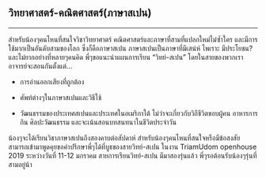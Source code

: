 
## วิทยาศาสตร์-คณิตศาสตร์(ภาษาสเปน)

---

สำหรับน้องๆคนไหนที่สนใจวิชาวิทยาศาตร์ คณิตศาสตร์และภาษาที่สามที่แปลกใหม่ไม่ซ้ำใคร และมีการใช้มากเป็นอันดับสามของโลก ซึ่งก็คือภาษาสเปน ภาษาสเปนเป็นภาษาที่มีเสน่ห์ ไพเราะ มีประโยชน? และไม่ยากอย่างที่หลายๆคนคิด พี่ๆขอแนะนำแผนการเรียน “วิทย์-สเปน” โดยในสายของพวกเราอาจารย์จะสอนกันตั้งแต่…

- การอ่านออกเสียงที่ถูกต้อง

- ศัพท์ต่างๆในภาษาสเปนและวิธีใช้

- วัฒนธรรมของประเทศสเปนและประเทศในอเมริกาใต้ ไม่ว่าจะเกี่ยวกับวิถีชีวิตขอบผู้คน อาหารการกิน ศิลปะวัฒนธรรม และจะเน้นสอนบทสนทนาในชีวิตประจำวัน

น้องๆจะได้เรียนวิชาภาษาสเปนถึงสองคาบต่อสัปดาห์ สำหรับน้องๆคนไหนที่สนใจหรือมีข้อสงสัย สามารถเข้ามาพูดคุยขอคำปรึกษาพี่ๆได้ที่บูธของสายวิทย์-สเปน ในงาน TriamUdom openhouse 2019 ระหว่างวันที่ 11-12 มกราคม สายการเรียนวิทย์-สเปน มีมาสองรุ่นแล้ว พี่ๆรอต้อนรับน้องๆรุ่นที่สามอยู่น้า

